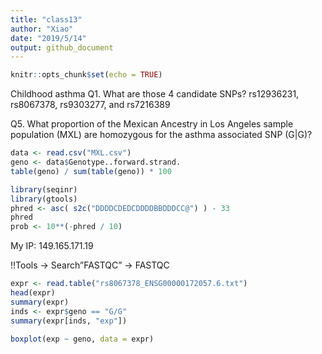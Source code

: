 ---
title: "class13"
author: "Xiao"
date: "2019/5/14"
output: github_document
---

```{r setup, include=FALSE}
knitr::opts_chunk$set(echo = TRUE)
```

Childhood asthma 
Q1.  What are those 4 candidate SNPs? 
rs12936231, rs8067378, rs9303277, and rs7216389 

Q5. What proportion of the Mexican Ancestry in Los Angeles sample population (MXL)
are homozygous for the asthma associated SNP (G|G)?
```{r}
data <- read.csv("MXL.csv")
geno <- data$Genotype..forward.strand.
table(geno) / sum(table(geno)) * 100
```

```{r}
library(seqinr)
library(gtools)
phred <- asc( s2c("DDDDCDEDCDDDDBBDDDCC@") ) - 33
phred
prob <- 10**(-phred / 10)
```

My IP: 149.165.171.19

!!Tools -> Search"FASTQC" -> FASTQC

```{r}
expr <- read.table("rs8067378_ENSG00000172057.6.txt")
head(expr)
summary(expr)
inds <- expr$geno == "G/G"
summary(expr[inds, "exp"])
```
```{r}
boxplot(exp ~ geno, data = expr)
```

